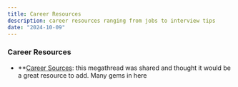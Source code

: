 ```yaml
---
title: Career Resources
description: career resources ranging from jobs to interview tips
date: "2024-10-09"
---
```


### Career Resources

- **[Career Sources](https://docs.google.com/spreadsheets/d/1Z69ytUE5Y77AcOYqxBzkHJ6xE4m8eQToVKGJwJjQRm0/edit?gid=386692854#gid=386692854): this megathread was shared and thought it would be a great resource to add. Many gems in here
